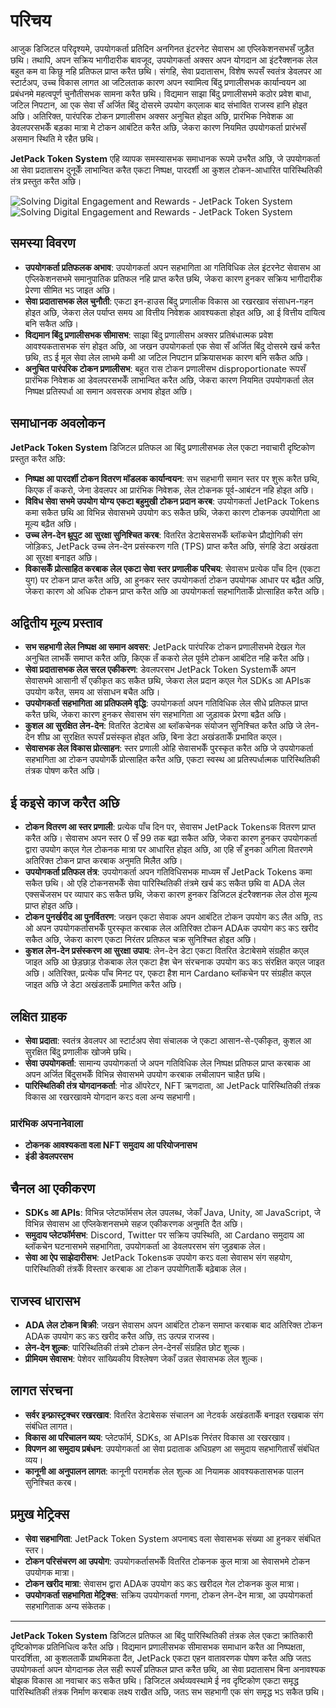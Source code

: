 
# परिचय

आजुक डिजिटल परिदृश्यमे, उपयोगकर्ता प्रतिदिन अनगिनत इंटरनेट सेवासभ आ एप्लिकेशनसभसँ जुड़ैत छथि। तथापि, अपन सक्रिय भागीदारीक बावजूद, उपयोगकर्ता अक्सर अपन योगदान आ इंटरैक्शनक लेल बहुत कम वा किछु नहि प्रतिफल प्राप्त करैत छथि। संगहि, सेवा प्रदातासभ, विशेष रूपसँ स्वतंत्र डेवलपर आ स्टार्टअप, उच्च विकास लागत आ जटिलताक कारण अपन स्वामित्व बिंदु प्रणालीसभक कार्यान्वयन आ प्रबंधनमे महत्वपूर्ण चुनौतीसभक सामना करैत छथि। विद्यमान साझा बिंदु प्रणालीसभमे कठोर प्रवेश बाधा, जटिल निपटान, आ एक सेवा सँ अर्जित बिंदु दोसरमे उपयोग कएलाक बाद संभावित राजस्व हानि होइत अछि। अतिरिक्त, पारंपरिक टोकन प्रणालीसभ अक्सर अनुचित होइत अछि, प्रारंभिक निवेशक आ डेवलपरसभकेँ बड़का मात्रा मे टोकन आबंटित करैत अछि, जेकरा कारण नियमित उपयोगकर्ता प्रारंभसँ असमान स्थिति मे रहैत छथि।

**JetPack Token System** एहि व्यापक समस्यासभक समाधानक रूपमे उभरैत अछि, जे उपयोगकर्ता आ सेवा प्रदातासभ दुनूकेँ लाभान्वित करैत एकटा निष्पक्ष, पारदर्शी आ कुशल टोकन-आधारित पारिस्थितिकी तंत्र प्रस्तुत करैत अछि।

<Image src="/images/en/intro.svg" alt="Solving Digital Engagement and Rewards - JetPack Token System" width={700} height={534} className="dark:hidden"/>
<Image src="/images/en/intro-dark.svg" alt="Solving Digital Engagement and Rewards - JetPack Token System" width={700} height={534} className="hidden dark:block"/>

## समस्या विवरण

- **उपयोगकर्ता प्रतिफलक अभाव**: उपयोगकर्ता अपन सहभागिता आ गतिविधिक लेल इंटरनेट सेवासभ आ एप्लिकेशनसभमे समानुपातिक प्रतिफल नहि प्राप्त करैत छथि, जेकरा कारण हुनकर सक्रिय भागीदारीक प्रेरणा सीमित भऽ जाइत अछि।
- **सेवा प्रदातासभक लेल चुनौती**: एकटा इन-हाउस बिंदु प्रणालीक विकास आ रखरखाव संसाधन-गहन होइत अछि, जेकरा लेल पर्याप्त समय आ वित्तीय निवेशक आवश्यकता होइत अछि, आ ई वित्तीय दायित्व बनि सकैत अछि।
- **विद्यमान बिंदु प्रणालीसभक सीमासभ**: साझा बिंदु प्रणालीसभ अक्सर प्रतिबंधात्मक प्रवेश आवश्यकतासभक संग होइत अछि, आ जखन उपयोगकर्ता एक सेवा सँ अर्जित बिंदु दोसरमे खर्च करैत छथि, तऽ ई मूल सेवा लेल लाभमे कमी आ जटिल निपटान प्रक्रियासभक कारण बनि सकैत अछि।
- **अनुचित पारंपरिक टोकन प्रणालीसभ**: बहुत रास टोकन प्रणालीसभ disproportionate रूपसँ प्रारंभिक निवेशक आ डेवलपरसभकेँ लाभान्वित करैत अछि, जेकरा कारण नियमित उपयोगकर्ता लेल निष्पक्ष प्रतिस्पर्धा आ समान अवसरक अभाव होइत अछि।

## समाधानक अवलोकन

**JetPack Token System** डिजिटल प्रतिफल आ बिंदु प्रणालीसभक लेल एकटा नवाचारी दृष्टिकोण प्रस्तुत करैत अछि:

- **निष्पक्ष आ पारदर्शी टोकन वितरण मॉडलक कार्यान्वयन**: सभ सहभागी समान स्तर पर शुरू करैत छथि, किएक तँ ककरो, जेना डेवलपर आ प्रारंभिक निवेशक, लेल टोकनक पूर्व-आबंटन नहि होइत अछि।
- **विविध सेवा सभमे उपयोग योग्य एकटा बहुमुखी टोकन प्रदान करब**: उपयोगकर्ता JetPack Tokens कमा सकैत छथि आ विभिन्न सेवासभमे उपयोग कऽ सकैत छथि, जेकरा कारण टोकनक उपयोगिता आ मूल्य बढ़ैत अछि।
- **उच्च लेन-देन थ्रूपुट आ सुरक्षा सुनिश्चित करब**: वितरित डेटाबेससभकेँ ब्लॉकचेन प्रौद्योगिकी संग जोड़िकऽ, JetPack उच्च लेन-देन प्रसंस्करण गति (TPS) प्राप्त करैत अछि, संगहि डेटा अखंडता आ सुरक्षा बनाइत अछि।
- **विकासकेँ प्रोत्साहित करबाक लेल एकटा सेवा स्तर प्रणालीक परिचय**: सेवासभ प्रत्येक पाँच दिन (एकटा युग) पर टोकन प्राप्त करैत अछि, आ हुनकर स्तर उपयोगकर्ता टोकन उपयोगक आधार पर बढ़ैत अछि, जेकरा कारण ओ अधिक टोकन प्राप्त करैत अछि आ उपयोगकर्ता सहभागिताकेँ प्रोत्साहित करैत अछि।

## अद्वितीय मूल्य प्रस्ताव

- **सभ सहभागी लेल निष्पक्ष आ समान अवसर**: JetPack पारंपरिक टोकन प्रणालीसभमे देखल गेल अनुचित लाभकेँ समाप्त करैत अछि, किएक तँ ककरो लेल पूर्वमे टोकन आबंटित नहि करैत अछि।
- **सेवा प्रदातासभक लेल सरल एकीकरण**: डेवलपरसभ JetPack Token Systemकेँ अपन सेवासभमे आसानी सँ एकीकृत कऽ सकैत छथि, जेकरा लेल प्रदान कएल गेल SDKs आ APIsक उपयोग करैत, समय आ संसाधन बचैत अछि।
- **उपयोगकर्ता सहभागिता आ प्रतिफलमे वृद्धि**: उपयोगकर्ता अपन गतिविधिक लेल सीधे प्रतिफल प्राप्त करैत छथि, जेकरा कारण हुनकर सेवासभ संग सहभागिता आ जुड़ावक प्रेरणा बढ़ैत अछि।
- **कुशल आ सुरक्षित लेन-देन**: वितरित डेटाबेस आ ब्लॉकचेनक संयोजन सुनिश्चित करैत अछि जे लेन-देन शीघ्र आ सुरक्षित रूपसँ प्रसंस्कृत होइत अछि, बिना डेटा अखंडताकेँ प्रभावित कएल।
- **सेवासभक लेल विकास प्रोत्साहन**: स्तर प्रणाली ओहि सेवासभकेँ पुरस्कृत करैत अछि जे उपयोगकर्ता सहभागिता आ टोकन उपयोगकेँ प्रोत्साहित करैत अछि, एकटा स्वस्थ आ प्रतिस्पर्धात्मक पारिस्थितिकी तंत्रक पोषण करैत अछि।

## ई कइसे काज करैत अछि

- **टोकन वितरण आ स्तर प्रणाली**: प्रत्येक पाँच दिन पर, सेवासभ JetPack Tokensक वितरण प्राप्त करैत अछि। सेवासभ अपन स्तर 0 सँ 99 तक बढ़ा सकैत अछि, जेकरा कारण हुनकर उपयोगकर्ता द्वारा उपयोग कएल गेल टोकनक मात्रा पर आधारित होइत अछि, आ एहि सँ हुनका अगिला वितरणमे अतिरिक्त टोकन प्राप्त करबाक अनुमति मिलैत अछि।
- **उपयोगकर्ता प्रतिफल तंत्र**: उपयोगकर्ता अपन गतिविधिसभक माध्यम सँ JetPack Tokens कमा सकैत छथि। ओ एहि टोकनसभकेँ सेवा पारिस्थितिकी तंत्रमे खर्च कऽ सकैत छथि वा ADA लेल एक्सचेंजसभ पर व्यापार कऽ सकैत छथि, जेकरा कारण हुनकर डिजिटल इंटरैक्शनक लेल ठोस मूल्य प्राप्त होइत अछि।
- **टोकन पुनर्खरीद आ पुनर्वितरण**: जखन एकटा सेवाक अपन आबंटित टोकन उपयोग कऽ लैत अछि, तऽ ओ अपन उपयोगकर्तासभकेँ पुरस्कृत करबाक लेल अतिरिक्त टोकन ADAक उपयोग कऽ कऽ खरीद सकैत अछि, जेकरा कारण एकटा निरंतर प्रतिफल चक्र सुनिश्चित होइत अछि।
- **कुशल लेन-देन प्रसंस्करण आ सुरक्षा उपाय**: लेन-देन डेटा एकटा वितरित डेटाबेसमे संग्रहीत कएल जाइत अछि आ छेड़छाड़ रोकबाक लेल एकटा हैश चेन संरचनाक उपयोग कऽ कऽ संरक्षित कएल जाइत अछि। अतिरिक्त, प्रत्येक पाँच मिनट पर, एकटा हैश मान Cardano ब्लॉकचेन पर संग्रहीत कएल जाइत अछि जे डेटा अखंडताकेँ प्रमाणित करैत अछि।

## लक्षित ग्राहक

- **सेवा प्रदाता**: स्वतंत्र डेवलपर आ स्टार्टअप सेवा संचालक जे एकटा आसान-से-एकीकृत, कुशल आ सुरक्षित बिंदु प्रणालीक खोजमे छथि।
- **सेवा उपयोगकर्ता**: सामान्य उपयोगकर्ता जे अपन गतिविधिक लेल निष्पक्ष प्रतिफल प्राप्त करबाक आ अपन अर्जित बिंदुसभकेँ विभिन्न सेवासभमे उपयोग करबाक लचीलापन चाहैत छथि।
- **पारिस्थितिकी तंत्र योगदानकर्ता**: नोड ऑपरेटर, NFT ऋणदाता, आ JetPack पारिस्थितिकी तंत्रक विकास आ रखरखावमे योगदान करऽ वला अन्य सहभागी।

### प्रारंभिक अपनानेवाला

- **टोकनक आवश्यकता वला NFT समुदाय आ परियोजनासभ**
- **इंडी डेवलपरसभ**

## चैनल आ एकीकरण

- **SDKs आ APIs**: विभिन्न प्लेटफॉर्मसभ लेल उपलब्ध, जेकाँ Java, Unity, आ JavaScript, जे विभिन्न सेवासभ आ एप्लिकेशनसभमे सहज एकीकरणक अनुमति दैत अछि।
- **समुदाय प्लेटफॉर्मसभ**: Discord, Twitter पर सक्रिय उपस्थिति, आ Cardano समुदाय आ ब्लॉकचेन घटनासभमे सहभागिता, उपयोगकर्ता आ डेवलपरसभ संग जुड़बाक लेल।
- **सेवा आ ऐप साझेदारीसभ**: JetPack Tokensक उपयोग करऽ वला सेवासभ संग सहयोग, पारिस्थितिकी तंत्रकेँ विस्तार करबाक आ टोकन उपयोगिताकेँ बढ़ेबाक लेल।

## राजस्व धारासभ

- **ADA लेल टोकन बिक्री**: जखन सेवासभ अपन आबंटित टोकन समाप्त करबाक बाद अतिरिक्त टोकन ADAक उपयोग कऽ कऽ खरीद करैत अछि, तऽ उत्पन्न राजस्व।
- **लेन-देन शुल्क**: पारिस्थितिकी तंत्रमे टोकन लेन-देनसँ संग्रहित छोट शुल्क।
- **प्रीमियम सेवासभ**: पेशेवर सांख्यिकीय विश्लेषण जेकाँ उन्नत सेवासभक लेल शुल्क।

## लागत संरचना

- **सर्वर इन्फ्रास्ट्रक्चर रखरखाव**: वितरित डेटाबेसक संचालन आ नेटवर्क अखंडताकेँ बनाइत रखबाक संग संबंधित लागत।
- **विकास आ परिचालन व्यय**: प्लेटफॉर्म, SDKs, आ APIsक निरंतर विकास आ रखरखाव।
- **विपणन आ समुदाय प्रबंधन**: उपयोगकर्ता आ सेवा प्रदाताक अधिग्रहण आ समुदाय सहभागितासँ संबंधित व्यय।
- **कानूनी आ अनुपालन लागत**: कानूनी परामर्शक लेल शुल्क आ नियामक आवश्यकतासभक पालन सुनिश्चित करब।

## प्रमुख मेट्रिक्स

- **सेवा सहभागिता**: JetPack Token System अपनाबऽ वला सेवासभक संख्या आ हुनकर संबंधित स्तर।
- **टोकन परिसंचरण आ उपयोग**: उपयोगकर्तासभकेँ वितरित टोकनक कुल मात्रा आ सेवासभमे टोकन उपयोगक मात्रा।
- **टोकन खरीद मात्रा**: सेवासभ द्वारा ADAक उपयोग कऽ कऽ खरीदल गेल टोकनक कुल मात्रा।
- **उपयोगकर्ता सहभागिता मेट्रिक्स**: सक्रिय उपयोगकर्ता गणना, टोकन लेन-देन मात्रा, आ उपयोगकर्ता सहभागिताक अन्य संकेतक।

---

**JetPack Token System** डिजिटल प्रतिफल आ बिंदु पारिस्थितिकी तंत्रक लेल एकटा क्रांतिकारी दृष्टिकोणक प्रतिनिधित्व करैत अछि। विद्यमान प्रणालीसभक सीमासभक समाधान करैत आ निष्पक्षता, पारदर्शिता, आ कुशलताकेँ प्राथमिकता दैत, JetPack एकटा एहन वातावरणक पोषण करैत अछि जतऽ उपयोगकर्ता अपन योगदानक लेल सही रूपसँ प्रतिफल प्राप्त करैत छथि, आ सेवा प्रदातासभ बिना अनावश्यक बोझक विकास आ नवाचार कऽ सकैत छथि। डिजिटल अर्थव्यवस्थामे ई नव दृष्टिकोण एकटा समृद्ध पारिस्थितिकी तंत्रक निर्माण करबाक लक्ष्य राखैत अछि, जतऽ सभ सहभागी एक संग समृद्ध भऽ सकैत छथि।
